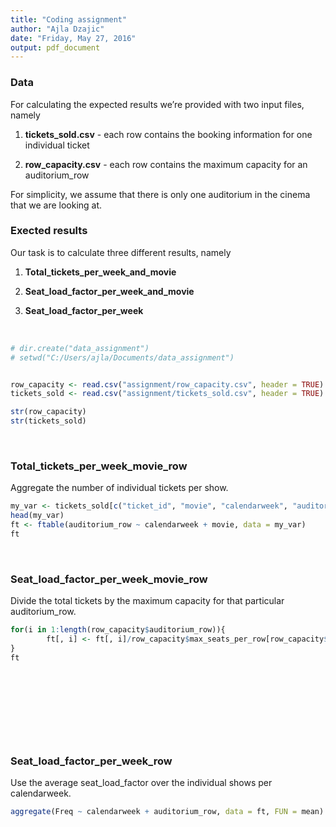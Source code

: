 ```yaml
---
title: "Coding assignment"
author: "Ajla Dzajic"
date: "Friday, May 27, 2016"
output: pdf_document
---
```


### Data

For calculating the expected results we're provided with two input files, namely

1. **tickets_sold.csv** - each row contains the booking information for one individual ticket 

2. **row_capacity.csv** - each row contains the maximum capacity for an auditorium_row 

For simplicity, we assume that there is only one auditorium in the cinema that we are looking at.  


### Exected results

Our task is to calculate three different results, namely 

1. **Total_tickets_per_week_and_movie**

2. **Seat_load_factor_per_week_and_movie** 

3. **Seat_load_factor_per_week**


&nbsp;


```r
# dir.create("data_assignment")
# setwd("C:/Users/ajla/Documents/data_assignment")


row_capacity <- read.csv("assignment/row_capacity.csv", header = TRUE) 
tickets_sold <- read.csv("assignment/tickets_sold.csv", header = TRUE)

str(row_capacity)
str(tickets_sold)
```

&nbsp;

### Total_tickets_per_week_movie_row 

Aggregate the number of individual tickets per show.

```r
my_var <- tickets_sold[c("ticket_id", "movie", "calendarweek", "auditorium_row")]
head(my_var)
ft <- ftable(auditorium_row ~ calendarweek + movie, data = my_var)
ft
```

&nbsp;

### Seat_load_factor_per_week_movie_row

Divide the total tickets by the maximum capacity for that particular auditorium_row.

```r
for(i in 1:length(row_capacity$auditorium_row)){
        ft[, i] <- ft[, i]/row_capacity$max_seats_per_row[row_capacity$auditorium_row == i]
}
ft
```

&nbsp;

&nbsp;

&nbsp;

&nbsp;


### Seat_load_factor_per_week_row 
Use the average seat_load_factor over the individual shows per calendarweek.

```r
aggregate(Freq ~ calendarweek + auditorium_row, data = ft, FUN = mean)
```


&nbsp;

